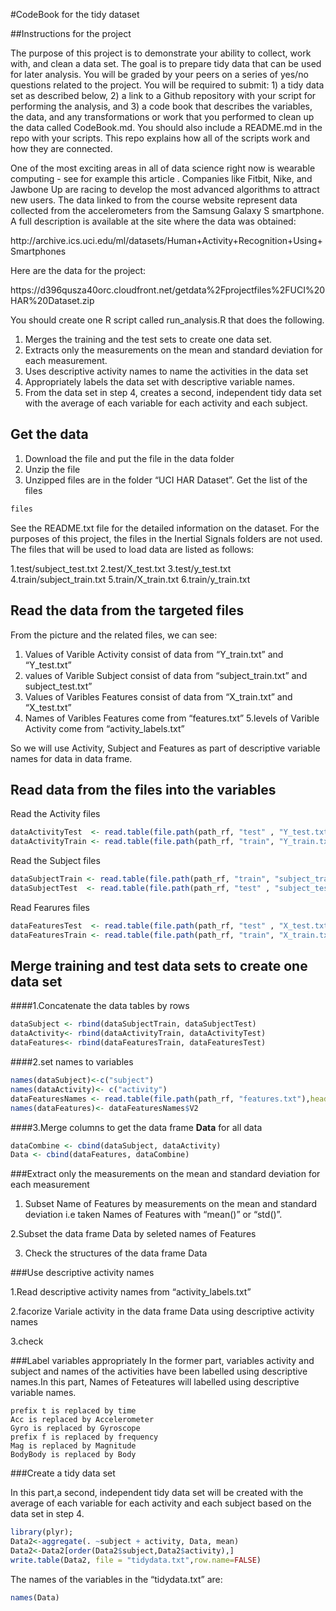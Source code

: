 #CodeBook for the tidy dataset

##Instructions for the project

The purpose of this project is to demonstrate your ability to collect, work with, and clean a data set. The goal is to prepare tidy data that can be used for later analysis. You will be graded by your peers on a series of yes/no questions related to the project. You will be required to submit: 1) a tidy data set as described below, 2) a link to a Github repository with your script for performing the analysis, and 3) a code book that describes the variables, the data, and any transformations or work that you performed to clean up the data called CodeBook.md. You should also include a README.md in the repo with your scripts. This repo explains how all of the scripts work and how they are connected.

One of the most exciting areas in all of data science right now is wearable computing - see for example this article . Companies like Fitbit, Nike, and Jawbone Up are racing to develop the most advanced algorithms to attract new users. The data linked to from the course website represent data collected from the accelerometers from the Samsung Galaxy S smartphone. A full description is available at the site where the data was obtained:

http://archive.ics.uci.edu/ml/datasets/Human+Activity+Recognition+Using+Smartphones

Here are the data for the project:

https://d396qusza40orc.cloudfront.net/getdata%2Fprojectfiles%2FUCI%20HAR%20Dataset.zip

You should create one R script called run_analysis.R that does the following.

   1. Merges the training and the test sets to create one data set.
   2. Extracts only the measurements on the mean and standard deviation for each measurement.
   3. Uses descriptive activity names to name the activities in the data set
   4. Appropriately labels the data set with descriptive variable names.
   5. From the data set in step 4, creates a second, independent tidy data set with the average of each variable for each activity and each subject.


## Get the data

1. Download the file and put the file in the data folder
2. Unzip the file
3. Unzipped files are in the folder "UCI HAR Dataset". Get the list of the files
```r
files

```
See the README.txt file for the detailed information on the dataset. For the purposes of this project, the files in the Inertial Signals folders are not used. The files that will be used to load data are listed as follows:

   1.test/subject_test.txt
   2.test/X_test.txt
   3.test/y_test.txt
   4.train/subject_train.txt
   5.train/X_train.txt
   6.train/y_train.txt

## Read the data from the targeted files

From the picture and the related files, we can see:

   1. Values of Varible Activity consist of data from "Y_train.txt" and "Y_test.txt"
   2. values of Varible Subject consist of data from "subject_train.txt" and subject_test.txt"
   3. Values of Varibles Features consist of data from "X_train.txt" and "X_test.txt"
   4. Names of Varibles Features come from "features.txt"
   5.levels of Varible Activity come from "activity_labels.txt"

So we will use Activity, Subject and Features as part of descriptive variable names for data in data frame.


## Read data from the files into the variables

Read the Activity files
```r
dataActivityTest  <- read.table(file.path(path_rf, "test" , "Y_test.txt" ),header = FALSE)
dataActivityTrain <- read.table(file.path(path_rf, "train", "Y_train.txt"),header = FALSE)

```
Read the Subject files
```r
dataSubjectTrain <- read.table(file.path(path_rf, "train", "subject_train.txt"),header = FALSE)
dataSubjectTest  <- read.table(file.path(path_rf, "test" , "subject_test.txt"),header = FALSE)


```
Read Fearures files
```r
dataFeaturesTest  <- read.table(file.path(path_rf, "test" , "X_test.txt" ),header = FALSE)
dataFeaturesTrain <- read.table(file.path(path_rf, "train", "X_train.txt"),header = FALSE)


```

## Merge training and test data sets to create one data set

####1.Concatenate the data tables by rows
```r
dataSubject <- rbind(dataSubjectTrain, dataSubjectTest)
dataActivity<- rbind(dataActivityTrain, dataActivityTest)
dataFeatures<- rbind(dataFeaturesTrain, dataFeaturesTest)


```

####2.set names to variables
```r
names(dataSubject)<-c("subject")
names(dataActivity)<- c("activity")
dataFeaturesNames <- read.table(file.path(path_rf, "features.txt"),head=FALSE)
names(dataFeatures)<- dataFeaturesNames$V2
```

####3.Merge columns to get the data frame **Data** for all data
```r
dataCombine <- cbind(dataSubject, dataActivity)
Data <- cbind(dataFeatures, dataCombine)

```


###Extract only the measurements on the mean and standard deviation for each measurement
 
   1. Subset Name of Features by measurements on the mean and standard deviation
i.e taken Names of Features with "mean()" or "std()".

   2.Subset the data frame Data by seleted names of Features
   
   3. Check the structures of the data frame Data

###Use descriptive activity names

   1.Read descriptive activity names from "activity_labels.txt"
   
   2.facorize Variale activity in the data frame Data using descriptive activity names

   3.check
    
  
###Label variables appropriately
In the former part, variables activity and subject and names of the activities have been labelled using descriptive names.In this part, Names of Feteatures will labelled using descriptive variable names.

    prefix t is replaced by time
    Acc is replaced by Accelerometer
    Gyro is replaced by Gyroscope
    prefix f is replaced by frequency
    Mag is replaced by Magnitude
    BodyBody is replaced by Body


###Create a tidy data set

In this part,a second, independent tidy data set will be created with the average of each variable for each activity and each subject based on the data set in step 4.

```r
library(plyr);
Data2<-aggregate(. ~subject + activity, Data, mean)
Data2<-Data2[order(Data2$subject,Data2$activity),]
write.table(Data2, file = "tidydata.txt",row.name=FALSE)

```

The names of the variables in the "tidydata.txt" are: 
     
 
```r
names(Data)

```
